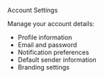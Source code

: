 Account Settings

Manage your account details:
- Profile information
- Email and password
- Notification preferences
- Default sender information
- Branding settings